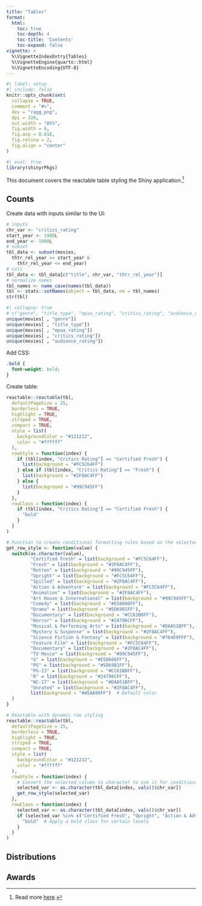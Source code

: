 ```yaml
---
title: "Tables"
format: 
  html:
    toc: true
    toc-depth: 4
    toc-title: 'Contents'
    toc-expand: false
vignette: >
  %\VignetteIndexEntry{Tables}
  %\VignetteEngine{quarto::html}
  %\VignetteEncoding{UTF-8}
---
```



```r
#| label: setup
#| include: false
knitr::opts_chunk$set(
  collapse = TRUE,
  comment = "#>",
  dev = "ragg_png",
  dpi = 320, 
  out.width = "85%",
  fig.width = 6,
  fig.asp = 0.618,
  fig.retina = 2,
  fig.align = "center"
)
```

```r
#| eval: true
library(shinyrPkgs)
```


This document covers the reactable table styling the Shiny application.[^table-style-ref]

## Counts

Create data with inputs similar to the UI:

```r
# inputs
chr_var <- "critics_rating"
start_year <- 1980L 
end_year <- 1990L
# subset
tbl_data <- subset(movies,
  thtr_rel_year >= start_year &
    thtr_rel_year <= end_year)
# cols
tbl_data <- tbl_data[c("title", chr_var, "thtr_rel_year")]
# normalize names
tbl_names <- name_case(names(tbl_data))
tbl <- stats::setNames(object = tbl_data, nm = tbl_names)
str(tbl)
```

```r
#| collapse: true
# c("genre", "title_type", "mpaa_rating", "critics_rating", "audience_rating")
unique(movies[ , "genre"])
unique(movies[ , "title_type"])
unique(movies[ , "mpaa_rating"])
unique(movies[ , "critics_rating"])
unique(movies[ , "audience_rating"])
```


Add CSS:

```css
.bold {
  font-weight: bold;
}
```

Create table:

```r
reactable::reactable(tbl, 
  defaultPageSize = 25,
  borderless = TRUE,
  highlight = TRUE,
  striped = TRUE,
  compact = TRUE,
  style = list(
    backgroundColor = "#121212",
    color = "#ffffff"
  ),
  rowStyle = function(index) {
    if (tbl[index, "Critics Rating"] == "Certified Fresh") {
      list(background = "#FC5C64FF")
    } else if (tbl[index, "Critics Rating"] == "Fresh") {
      list(background = "#2F8AC4FF")
    } else {
      list(background = "#99C945FF")
    }
  },
  rowClass = function(index) {
    if (tbl[index, "Critics Rating"] == "Certified Fresh") {
      "bold"
    }
  }
)
```

```r
# Function to create conditional formatting rules based on the selected variable
get_row_style <- function(value) {
  switch(as.character(value),
         "Certified Fresh" = list(background = "#FC5C64FF"),
         "Fresh" = list(background = "#2F8AC4FF"),
         "Rotten" = list(background = "#99C945FF"),
         "Upright" = list(background = "#FC5C64FF"),
         "Spilled" = list(background = "#2F8AC4FF"),
         "Action & Adventure" = list(background = "#FC5C64FF"),
         "Animation" = list(background = "#2F8AC4FF"),
         "Art House & International" = list(background = "#99C945FF"),
         "Comedy" = list(background = "#E58606FF"),
         "Drama" = list(background = "#5D69B1FF"),
         "Documentary" = list(background = "#CC61B0FF"),
         "Horror" = list(background = "#24796CFF"),
         "Musical & Performing Arts" = list(background = "#DAA51BFF"),
         "Mystery & Suspense" = list(background = "#2F8AC4FF"),
         "Science Fiction & Fantasy" = list(background = "#764E9FFF"),
         "Feature Film" = list(background = "#FC5C64FF"),
         "Documentary" = list(background = "#2F8AC4FF"),
         "TV Movie" = list(background = "#99C945FF"),
         "G" = list(background = "#E58606FF"),
         "PG" = list(background = "#5D69B1FF"),
         "PG-13" = list(background = "#CC61B0FF"),
         "R" = list(background = "#24796CFF"),
         "NC-17" = list(background = "#DAA51BFF"),
         "Unrated" = list(background = "#2F8AC4FF"),
         list(background = "#A5AA99FF")  # Default color
  )
}

# Reactable with dynamic row styling
reactable::reactable(tbl,
  defaultPageSize = 25,
  borderless = TRUE,
  highlight = TRUE,
  striped = TRUE,
  compact = TRUE,
  style = list(
    backgroundColor = "#121212",
    color = "#ffffff"
  ),
  rowStyle = function(index) {
    # Convert the selected column to character to use it for conditional formatting
    selected_var <- as.character(tbl_data[index, vals()$chr_var])
    get_row_style(selected_var)
  },
  rowClass = function(index) {
    selected_var <- as.character(tbl_data[index, vals()$chr_var])
    if (selected_var %in% c("Certified Fresh", "Upright", "Action & Adventure")) {
      "bold"  # Apply a bold class for certain levels
    }
  }
)

```


## Distributions 

## Awards

[^table-style-ref]: Read more [here](https://glin.github.io/reactable/articles/examples.html#conditional-styling).